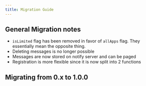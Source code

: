 ```yaml
---
title: Migration Guide
---
```



## General Migration notes

- `isLimited` flag has been removed in favor of `allApps` flag. They essentially mean the opposite thing.
- Deleting messages is no longer possible
- Messages are now stored on notify server and can be paged
- Registration is more flexible since it is now split into 2 functions

## Migrating from 0.x to 1.0.0

<Migration/>